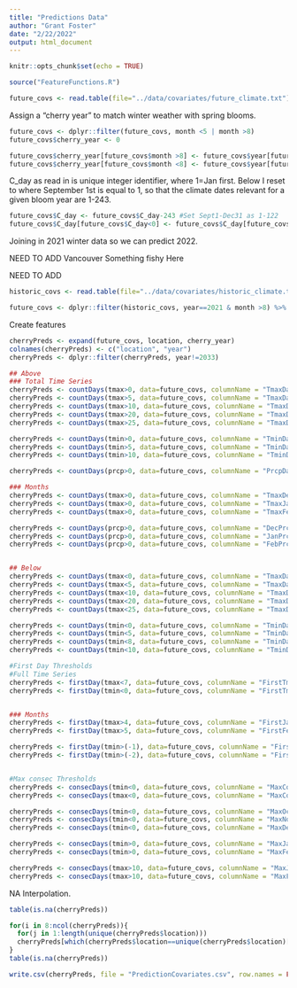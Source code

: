 ```yaml
---
title: "Predictions Data"
author: "Grant Foster"
date: "2/22/2022"
output: html_document
---
```


```r
knitr::opts_chunk$set(echo = TRUE)
```


```r
source("FeatureFunctions.R")
```

```r
future_covs <- read.table(file="../data/covariates/future_climate.txt")

```
Assign a "cherry year" to match winter weather with spring blooms. 
```r
future_covs <- dplyr::filter(future_covs, month <5 | month >8)
future_covs$cherry_year <- 0

future_covs$cherry_year[future_covs$month >8] <- future_covs$year[future_covs$month >8]+1
future_covs$cherry_year[future_covs$month <8] <- future_covs$year[future_covs$month <8]
```

C_day as read in is unique integer identifier, where 1=Jan first. Below I reset to where September 1st is equal to 1, so that the climate dates relevant for a given bloom year are 1-243. 

```r
future_covs$C_day <- future_covs$C_day-243 #Set Sept1-Dec31 as 1-122
future_covs$C_day[future_covs$C_day<0] <- future_covs$C_day[future_covs$C_day<0] - min(future_covs$C_day) + max(future_covs$C_day)  
```

Joining in 2021 winter data so we can predict 2022. 


NEED TO ADD Vancouver
Something fishy Here

NEED TO ADD 


```r
historic_covs <- read.table(file="../data/covariates/historic_climate.txt")

future_covs <- dplyr::filter(historic_covs, year==2021 & month >8) %>% mutate(., C_day=C_day-243, cherry_year=year+1) %>% rbind(., future_covs)
```


Create features


```r

cherryPreds <- expand(future_covs, location, cherry_year)
colnames(cherryPreds) <- c("location", "year")
cherryPreds <- dplyr::filter(cherryPreds, year!=2033)

## Above
### Total Time Series
cherryPreds <- countDays(tmax>0, data=future_covs, columnName = "TmaxDaysAbove0") %>% left_join(cherryPreds, ., by=c("year", "location")) 
cherryPreds <- countDays(tmax>5, data=future_covs, columnName = "TmaxDaysAbove5") %>% left_join(cherryPreds, ., by=c("year", "location")) 
cherryPreds <- countDays(tmax>10, data=future_covs, columnName = "TmaxDaysAbove10") %>% left_join(cherryPreds, ., by=c("year", "location")) 
cherryPreds <- countDays(tmax>20, data=future_covs, columnName = "TmaxDaysAbove20") %>% left_join(cherryPreds, ., by=c("year", "location")) 
cherryPreds <- countDays(tmax>25, data=future_covs, columnName = "TmaxDaysAbove25") %>% left_join(cherryPreds, ., by=c("year", "location")) 

cherryPreds <- countDays(tmin>0, data=future_covs, columnName = "TminDaysAbove0") %>% left_join(cherryPreds, ., by=c("year", "location")) 
cherryPreds <- countDays(tmin>5, data=future_covs, columnName = "TminDaysAbove5") %>% left_join(cherryPreds, ., by=c("year", "location")) 
cherryPreds <- countDays(tmin>10, data=future_covs, columnName = "TminDaysAbove10") %>% left_join(cherryPreds, ., by=c("year", "location")) 

cherryPreds <- countDays(prcp>0, data=future_covs, columnName = "PrcpDays") %>% left_join(cherryPreds, ., by=c("year", "location")) 

### Months
cherryPreds <- countDays(tmax>0, data=future_covs, columnName = "TmaxDecAbove0", month=12) %>% left_join(cherryPreds, ., by=c("year", "location")) 
cherryPreds <- countDays(tmax>0, data=future_covs, columnName = "TmaxJanAbove0", month=1) %>% left_join(cherryPreds, ., by=c("year", "location")) 
cherryPreds <- countDays(tmax>0, data=future_covs, columnName = "TmaxFebAbove0", month=12) %>% left_join(cherryPreds, ., by=c("year", "location")) 

cherryPreds <- countDays(prcp>0, data=future_covs, columnName = "DecPrcpDays", month=12) %>% left_join(cherryPreds, ., by=c("year", "location")) 
cherryPreds <- countDays(prcp>0, data=future_covs, columnName = "JanPrcpDays", month=1) %>% left_join(cherryPreds, ., by=c("year", "location")) 
cherryPreds <- countDays(prcp>0, data=future_covs, columnName = "FebPrcpDays", month=2) %>% left_join(cherryPreds, ., by=c("year", "location")) 


## Below
cherryPreds <- countDays(tmax<0, data=future_covs, columnName = "TmaxDaysSub0") %>% left_join(cherryPreds, ., by=c("year", "location")) 
cherryPreds <- countDays(tmax<5, data=future_covs, columnName = "TmaxDaysSub5") %>% left_join(cherryPreds, ., by=c("year", "location")) 
cherryPreds <- countDays(tmax<10, data=future_covs, columnName = "TmaxDaysSub10") %>% left_join(cherryPreds, ., by=c("year", "location")) 
cherryPreds <- countDays(tmax<20, data=future_covs, columnName = "TmaxDaysSub20") %>% left_join(cherryPreds, ., by=c("year", "location")) 
cherryPreds <- countDays(tmax<25, data=future_covs, columnName = "TmaxDaysSub25") %>% left_join(cherryPreds, ., by=c("year", "location")) 

cherryPreds <- countDays(tmin<0, data=future_covs, columnName = "TminDaysSub0") %>% left_join(cherryPreds, ., by=c("year", "location")) 
cherryPreds <- countDays(tmin<5, data=future_covs, columnName = "TminDaysSub5") %>% left_join(cherryPreds, ., by=c("year", "location")) 
cherryPreds <- countDays(tmin<8, data=future_covs, columnName = "TminDaysSub8") %>% left_join(cherryPreds, ., by=c("year", "location")) 
cherryPreds <- countDays(tmin<10, data=future_covs, columnName = "TminDaysSub10") %>% left_join(cherryPreds, ., by=c("year", "location")) 

#First Day Thresholds
#Full Time Series
cherryPreds <- firstDay(tmax<7, data=future_covs, columnName = "FirstTmaxSub7") %>% left_join(cherryPreds, ., by=c("year", "location")) 
cherryPreds <- firstDay(tmin<0, data=future_covs, columnName = "FirstTminFreeze") %>% left_join(cherryPreds, ., by=c("year", "location")) 


### Months
cherryPreds <- firstDay(tmax>4, data=future_covs, columnName = "FirstJanTmaxAbove4", month=1) %>% left_join(cherryPreds, ., by=c("year", "location")) 
cherryPreds <- firstDay(tmax>5, data=future_covs, columnName = "FirstFebTmaxAbove5", month=2) %>% left_join(cherryPreds, ., by=c("year", "location")) 

cherryPreds <- firstDay(tmin>(-1), data=future_covs, columnName = "FirstJanTminAboveNeg1", month=1) %>% left_join(cherryPreds, ., by=c("year", "location")) 
cherryPreds <- firstDay(tmin>(-2), data=future_covs, columnName = "FirstFebTminAboveNeg2", month=2) %>% left_join(cherryPreds, ., by=c("year", "location")) 


#Max consec Thresholds
cherryPreds <- consecDays(tmin<0, data=future_covs, columnName = "MaxConsecTminSub0") %>% left_join(cherryPreds, ., by=c("year", "location")) 
cherryPreds <- consecDays(tmax<0, data=future_covs, columnName = "MaxConsecTmaxSub0") %>% left_join(cherryPreds, ., by=c("year", "location")) 

cherryPreds <- consecDays(tmin<0, data=future_covs, columnName = "MaxOctConsecTminSub0", month=10) %>% left_join(cherryPreds, ., by=c("year", "location")) 
cherryPreds <- consecDays(tmin<0, data=future_covs, columnName = "MaxNovConsecTminSub0", month=11) %>% left_join(cherryPreds, ., by=c("year", "location")) 
cherryPreds <- consecDays(tmin<0, data=future_covs, columnName = "MaxDecConsecTminSub0", month=12) %>% left_join(cherryPreds, ., by=c("year", "location")) 

cherryPreds <- consecDays(tmin>0, data=future_covs, columnName = "MaxJanConsecTminAbove0", month=1) %>% left_join(cherryPreds, ., by=c("year", "location")) 
cherryPreds <- consecDays(tmin>0, data=future_covs, columnName = "MaxFebConsecTminAbove0", month=2) %>% left_join(cherryPreds, ., by=c("year", "location")) 

cherryPreds <- consecDays(tmax>10, data=future_covs, columnName = "MaxJanConsecTmaxAbove10", month=1) %>% left_join(cherryPreds, ., by=c("year", "location")) 
cherryPreds <- consecDays(tmax>10, data=future_covs, columnName = "MaxFebConsecTmaxAbove10", month=2) %>% left_join(cherryPreds, ., by=c("year", "location")) 

```

NA Interpolation. 
```r
table(is.na(cherryPreds))

for(i in 8:ncol(cherryPreds)){
  for(j in 1:length(unique(cherryPreds$location)))
  cherryPreds[which(cherryPreds$location==unique(cherryPreds$location)[j]),i] <- zoo::na.approx(cherryPreds[which(cherryPreds$location==unique(cherryPreds$location)[j]),i], rule=2)
}
table(is.na(cherryPreds))
```

```r
write.csv(cherryPreds, file = "PredictionCovariates.csv", row.names = FALSE)
```


